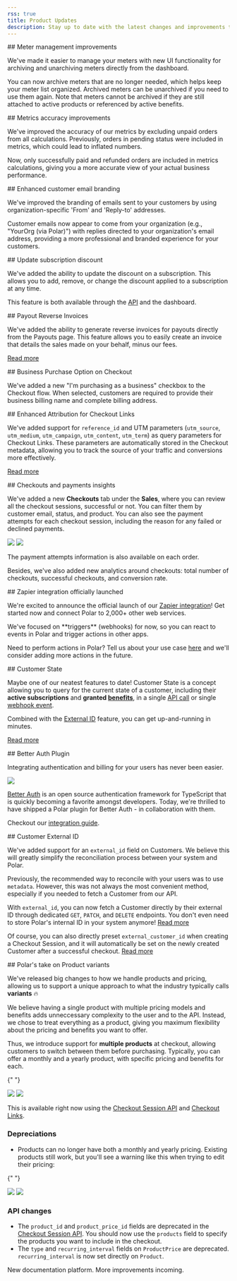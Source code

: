 ```yaml
---
rss: true
title: Product Updates
description: Stay up to date with the latest changes and improvements to Polar.
---
```


<Update label="2025-06-19">
  ## Meter management improvements

We've made it easier to manage your meters with new UI functionality for archiving and unarchiving meters directly from the dashboard.

You can now archive meters that are no longer needed, which helps keep your meter list organized. Archived meters can be unarchived if you need to use them again. Note that meters cannot be archived if they are still attached to active products or referenced by active benefits.

</Update>

<Update label="2025-06-19">
  ## Metrics accuracy improvements

We've improved the accuracy of our metrics by excluding unpaid orders from all calculations. Previously, orders in pending status were included in metrics, which could lead to inflated numbers.

Now, only successfully paid and refunded orders are included in metrics calculations, giving you a more accurate view of your actual business performance.

</Update>

<Update label="2025-06-19">
  ## Enhanced customer email branding

We've improved the branding of emails sent to your customers by using organization-specific 'From' and 'Reply-to' addresses.

Customer emails now appear to come from your organization (e.g., "YourOrg (via Polar)") with replies directed to your organization's email address, providing a more professional and branded experience for your customers.

</Update>

<Update label="2025-06-12">
  ## Update subscription discount

We've added the ability to update the discount on a subscription. This allows you to add, remove, or change the discount applied to a subscription at any time.

This feature is both available through the [API](/api-reference/subscriptions/update) and the dashboard.

</Update>

<Update label="2025-06-05">
  ## Payout Reverse Invoices

We've added the ability to generate reverse invoices for payouts directly from the Payouts page. This feature allows you to easily create an invoice that details the sales made on your behalf, minus our fees.

[Read more](/features/finance/payouts#reverse-invoices)

</Update>

<Update label="2025-05-22">
  ## Business Purchase Option on Checkout

We've added a new "I'm purchasing as a business" checkbox to the Checkout flow. When selected, customers are required to provide their business billing name and complete billing address.

</Update>

<Update label="2025-05-19">
  ## Enhanced Attribution for Checkout Links

We've added support for `reference_id` and UTM parameters (`utm_source`, `utm_medium`, `utm_campaign`, `utm_content`, `utm_term`) as query parameters for Checkout Links. These parameters are automatically stored in the Checkout metadata, allowing you to track the source of your traffic and conversions more effectively.

[Read more](/features/checkout/links#store-attribution-and-reference-metadata)

</Update>

<Update label="2025-05-15">
  ## Checkouts and payments insights

We've added a new **Checkouts** tab under the **Sales**, where you can review all the checkout sessions, successful or not. You can filter them by customer email, status, and product. You can also see the payment attempts for each checkout session, including the reason for any failed or declined payments.

<img
  className="block dark:hidden"
  src="/assets/features/orders/checkout.light.png"
/>
<img
  className="hidden dark:block"
  src="/assets/features/orders/checkout.dark.png"
/>

The payment attempts information is also available on each order.

Besides, we've also added new analytics around checkouts: total number of checkouts, successful checkouts, and conversion rate.

</Update>

<Update label="2025-03-11">
  ## Zapier integration officially launched

We're excited to announce the official launch of our [Zapier integration](https://zapier.com/apps/polar/integrations)! Get started now and connect Polar to 2,000+ other web services.

<Note>
  We've focused on **triggers** (webhooks) for now, so you can react to events in Polar and trigger actions in other apps.

Need to perform actions in Polar? Tell us about your use case [here](https://github.com/orgs/polarsource/discussions/new?category=integrations&labels=integrations%2Fzapier) and we'll consider adding more actions in the future.

</Note>

</Update>

<Update label="2025-03-05">
  ## Customer State

Maybe one of our neatest features to date! Customer State is a concept allowing you to query for the current state of a customer, including their **active subscriptions** and **granted [benefits](/features/benefits/introduction)**, in a single [API call](/api-reference/customers/state-external) or single [webhook event](/api-reference/webhooks/customer.state_changed).

Combined with the [External ID](/features/customer-management#external-id) feature, you can get up-and-running in minutes.

[Read more](/integrate/customer-state)

</Update>

<Update label="2025-03-04">
  ## Better Auth Plugin

Integrating authentication and billing for your users has never been easier.

<img src="/assets/changelog/2025-03-04/better_auth.jpeg" />

[Better Auth](https://www.better-auth.com/) is an open source authentication framework for
TypeScript that is quickly becoming a favorite amongst developers. Today, we're
thrilled to have shipped a Polar plugin for Better Auth - in collaboration with them.

Checkout our [integration guide](/integrate/sdk/adapters/better-auth).

</Update>

<Update label="2025-02-27">
  ## Customer External ID

We've added support for an `external_id` field on Customers. We believe this will greatly simplify the reconciliation process between your system and Polar.

Previously, the recommended way to reconcile with your users was to use `metadata`. However, this was not always the most convenient method, especially if you needed to fetch a Customer from our API.

With `external_id`, you can now fetch a Customer directly by their external ID through dedicated `GET`, `PATCH`, and `DELETE` endpoints. You don't even need to store Polar's internal ID in your system anymore! [Read more](/features/customer-management#external-id)

Of course, you can also directly preset `external_customer_id` when creating a Checkout Session, and it will automatically be set on the newly created Customer after a successful checkout. [Read more](/features/checkout/session#external-customer-id)

</Update>

<Update label="2025-02-19">
  ## Polar's take on Product variants

We've released big changes to how we handle products and pricing, allowing us to support a unique approach to what the industry typically calls **variants** 🔥

We believe having a single product with multiple pricing models and benefits adds unneccessary complexity to the user and to the API. Instead, we chose to treat everything as a product, giving you maximum flexibility about the pricing and benefits you want to offer.

Thus, we introduce support for **multiple products** at checkout, allowing customers to switch between them before purchasing. Typically, you can offer a monthly and a yearly product, with specific pricing and benefits for each.

{" "}

<img
  className="block dark:hidden"
  src="/assets/features/checkout/session/checkout_multiple_products.light.png"
/>
<img
  className="hidden dark:block"
  src="/assets/features/checkout/session/checkout_multiple_products.dark.png"
/>

This is available right now using the [Checkout Session API](/features/checkout/session) and [Checkout Links](/features/checkout/links).

### Depreciations

- Products can no longer have both a monthly and yearly pricing. Existing products still work, but you'll see a warning like this when trying to edit their pricing:

{" "}

<Frame>
  <img
    className="block dark:hidden h-[200px]"
    src="/assets/changelog/2025-02-19/deprecated_pricing.light.png"
  />
  <img
    className="hidden dark:block h-[200px]"
    src="/assets/changelog/2025-02-19/deprecated_pricing.dark.png"
  />
</Frame>

### API changes

- The `product_id` and `product_price_id` fields are deprecated in the [Checkout Session API](/api-reference/checkouts/create-session). You should now use the `products` field to specify the products you want to include in the checkout.
- The `type` and `recurring_interval` fields on `ProductPrice` are deprecated. `recurring_interval` is now set directly on `Product`.

</Update>

<Update label="2025-02-14">
  New documentation platform. More improvements incoming.
</Update>
